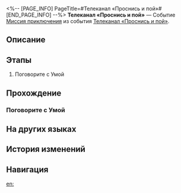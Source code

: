 <%-- [PAGE_INFO]
PageTitle=#Телеканал «Проснись и пой»#
[END_PAGE_INFO] --%>
{{Дополнить|Диалоги.}}
{{Миссия Инфобокс
|id              = 8020300
|Название        = 
|Изображение     = Миссия Телеканал «Проснись и пой».png
|Тип             = Миссия приключения
|Событие         = Телеканал «Проснись и пой»
|Глава           = 
|Условия         = Завершена [[Миссия Освоения]] «[[А убийца кто?..]]»
|Персонажи       = Первопроходец
|СтартЛокация    = [[Пенакония]] — [[Золотой миг]]
|Мир             = Пенакония
|Предыдущая      = 
|Следующая       = 
|Награды         = Кредиты*5 000
}}
'''Телеканал «Проснись и пой»''' — Событие [[Миссия приключения]] из события [[Телеканал «Проснись и пой»]].

==Описание==
{{Описание|<!--официальное описание из Перекрёстка судеб-->}}

==Этапы==
# Поговорите с Умой

==Прохождение==
{{Дополнить}}

===Поговорите с Умой===
{{Описание миссии|тип=Миссия приключения|локация=Золотой миг|На некоторых телеэкранах Пенаконии начали появляться странные вульгарные программы. Ума, телеведущая, хочет обсудить с вами этот инцидент.<br />Вы не знаете, что происходит, но в ходе разговора можете получить ценную информацию...}}
{{Диалог Начало}}

{{Диалог Конец}}

==На других языках==
{{На других языках
|en   = Dreamjolt TV
|zhs  = 惊梦电视台
|zht  = 驚夢電視台
|ja   = ナイトメアテレビ局
|ko   = 나쁜꿈 방송국
|es   = Canal Susto
|fr   = Chocmar TV
|ru   = Телеканал «Проснись и пой»
|th   = สถานีโทรทัศน์ฝันสยอง
|vi   = Đài Truyền Hình Ác Mộng
|de   = Albtraum-TV
|id   = Stasiun Televisi Kejutan Mimpi
|pt   = TV dos Pesadelos
}}

==История изменений==
{{История изменений|3.5}}

==Навигация==
{{Миссия приключения Навбокс|Глава }}

[[en:]]
